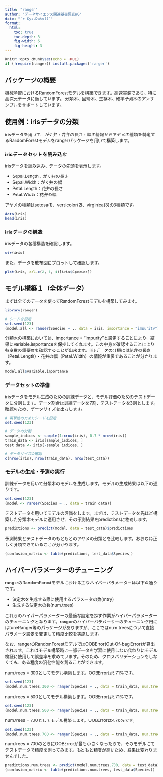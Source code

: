 ```yaml
---
title: "ranger"
author: "データサイエンス関連基礎調査WG"
date: "`r Sys.Date()`"
format:   
  html:
    toc: true
    toc-depth: 3
    fig-width: 6
    fig-height: 3
---
```


```r
knitr::opts_chunk$set(echo = TRUE)
if (!require(ranger)) install.packages('ranger')
```

## パッケージの概要

機械学習におけるRandomForestモデルを構築できます。高速実装であり、特に高次元データに適しています。 分類木、回帰木、生存木、確率予測木のアンサンブルをサポートしています。

## 使用例：irisデータの分類

irisデータを用いて、がく弁・花弁の長さ・幅の情報からアヤメの種類を特定するRandomForestモデルをrangerパッケージを用いて構築します。

### irisデータセットを読み込む

irisデータを読み込み、データの先頭を表示します。

-   Sepal.Length：がく弁の長さ
-   Sepal.Width：がく弁の幅
-   Petal.Length：花弁の長さ
-   Petal.Width：花弁の幅

アヤメの種類はsetosa(1)、versicolor(2)、virginica(3)の3種類です。

```r
data(iris)
head(iris)
```

### irisデータの構造

irisデータの各種構造を確認します。

```r
str(iris)
```

また、データを散布図にプロットして確認します。

```r
plot(iris, col=c(2, 3, 4)[iris$Species])
```

## モデル構築１（全体データ）

まずは全てのデータを使ってRandomForestモデルを構築してみます。

```r
library(ranger)

# シードを設定
set.seed(123)
(model.all <- ranger(Species ~ ., data = iris, importance = "impurity"))

```

分類木の構築においては、importance = "impurity"と設定することにより、結果にvariable.importanceを保持してくれます。この中身を確認することにより各変数の重要度を確認することが出来ます。irisデータの分類には花弁の長さ（Petal.Length）・花弁の幅（Petal.Width）の情報が重要であることが分かります。

```r
model.all$variable.importance
```

### データセットの準備

irisデータをモデル生成のための訓練データと、モデル評価のためのテストデータに分割します。データ割合は訓練データを7割、テストデータを3割とします。確認のため、データサイズを出力します。

```r
# 再現性のためにシードを設定
set.seed(123)  

# データの分割
sample_indices <- sample(1:nrow(iris), 0.7 * nrow(iris))  
train_data <- iris[sample_indices, ]
test_data <- iris[-sample_indices, ]

# データサイズの確認
c(nrow(iris), nrow(train_data), nrow(test_data))
```

### モデルの生成・予測の実行

訓練データを用いて分類木のモデルを生成します。モデルの生成結果は以下の通りです。

```r
set.seed(123)  
(model <- ranger(Species ~ ., data = train_data))
```

テストデータを用いてモデルの評価をします。まずは、テストデータを先ほど構築した分類木モデルに適用させ、その予測結果をpredictionsに格納します。

```r
predictions <- predict(model, data = test_data)$predictions
```

予測結果とテストデータのもともとのアヤメの分類とを比較します。おおむね正しく分類できていることが分かります。

```r
(confusion_matrix <- table(predictions, test_data$Species))
```

## ハイパーパラメーターのチューニング

rangerのRandomForestモデルにおける主なハイパーパラメーターは以下の通りです。

-   決定木を生成する際に使用するパラメータの数(mtry)
-   生成する決定木の数(num.trees)

これらのハイパーパラメーターの最適な設定を探す作業がハイパーパラメーターのチューニングとなります。rangerのハイパーパラメーターのチューニング用にはtuneRanger等のパッケージがありますが、ここではnum.treesについて直接パラメータ設定を変更して精度比較を実施します。

なお、rangerのRandomForestモデルではOOBError(Out-Of-bag Error)が算出されます。これはモデル構築時に一部データを学習に使用しない代わりにモデル検証に使用して誤差率を求めています。そのため、クロスバリデーションをしなくても、ある程度の汎化性能を測ることができます。

num.trees = 300としてモデル構築します。OOBErrorは5.71%です。

```r
set.seed(123)  
(model.num.trees.300 <- ranger(Species ~ ., data = train_data, num.trees = 300))
```

num.trees = 500としてモデル構築します。OOBErrorは5.71%です。

```r
set.seed(123)  
(model.num.trees.500 <- ranger(Species ~ ., data = train_data, num.trees = 500))
```

num.trees = 700としてモデル構築します。OOBErrorは4.76%です。

```r
set.seed(123)  
(model.num.trees.700 <- ranger(Species ~ ., data = train_data, num.trees = 700))
```

num.trees = 700のときにOOBErrorが最も小さくなったので、そのモデルにてテストデータで精度を測ってみます。もともと精度が高いため、結果は変わりませんでした。

```r
predictions.num.trees <- predict(model.num.trees.700, data = test_data)$predictions
(confusion_matrix <- table(predictions.num.trees, test_data$Species))
```
